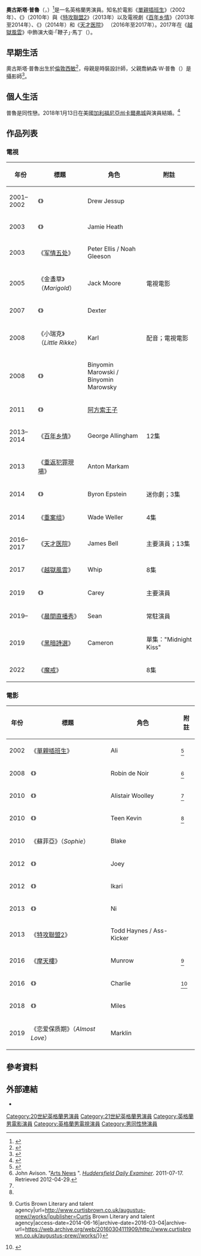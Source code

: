 {{noteTA
|G1=Movie
|G2=Tv
|G3=Show
}}
{{Infobox entertainer
| type         = 男演員
| name         = 奧古斯塔·普魯
| foreignname  = {{lang|en|Augustus Prew}}
| image        = Augustus Prew.jpg
| caption      = 奧古斯塔·普魯
| birth_name   = 
| birth_date   = {{Birth date and age|1987|09|17}}
| birth_place  = 英格蘭[[倫敦|倫敦]][[西敏|西敏]]
| occupation   = 演員
| years_active = 2001年至今
| spouse       = {{marriage|{{le|傑佛瑞·塞爾夫|Jeffery Self}}|2018}}
}}
'''奧古斯塔·普魯'''（{{lang-en|Augustus Prew}}，{{bd|1987年|9月7日}}）<ref name="Interview">{{cite web|author1=Adam Welch|title=Augustus Prew - Interview Magazine|url=http://www.interviewmagazine.com/film/augustus-prew/|publisher=Interview Magazine|access-date=2014-06-16|date=July 2010|archive-date=2020-09-28|archive-url=https://web.archive.org/web/20200928082032/https://www.interviewmagazine.com/film/augustus-prew}}</ref>是一名英格蘭男演員。知名於電影《[[單親插班生|單親插班生]]》（2002年）、《{{le|生死情緣|Charlie St. Cloud}}》（2010年）與《[[特攻聯盟2|特攻聯盟2]]》（2013年）以及電視劇《[[百年乡情|百年乡情]]》（2013年至2014年）、《{{le|克朗代克 (迷你劇)|Klondike (miniseries)|克朗代克}}》（2014年）和《[[天才医院|天才医院]]》 （2016年至2017年）。2017年在《[[越獄風雲|越獄風雲]]》{{le|越獄風雲 (第五季)|Prison Break (season 5)|第五季}}中飾演大衛·「鞭子」·馬丁（{{lang|en|David "Whip" Martin}}）。

== 早期生活 ==
奧古斯塔·普魯出生於[[倫敦|倫敦]][[西敏|西敏]]<ref>{{cite web|url=http://search.findmypast.co.uk/results/world-records/england-and-wales-births-1837-2006?firstname=augustus&lastname=%20prew|title=findmypast.co.uk|access-date=2016-05-02|archive-date=2018-01-05|archive-url=https://web.archive.org/web/20180105235212/https://search.findmypast.co.uk/results/world-records/england-and-wales-births-1837-2006?firstname=augustus&lastname=%20prew}}</ref>，母親是時裝設計師{{le|溫蒂·達格沃西|Wendy Dagworthy}}，父親喬納森·W·普魯（{{lang|en|Jonathan W. Prew}}）是攝影師<ref>{{cite book|url=https://books.google.com/books?id=neKm1X6YPY0C&q=%22Wendy%20Ann%20Dagworthy%22&pg=PA384|title=The International Who's Who 2004|first=Europa|last=Publications|date=2003-01-01|publisher=Psychology Press|via=Google Books|isbn=9781857432176|access-date=2021-10-17|archive-date=2021-10-17|archive-url=https://web.archive.org/web/20211017093201/https://books.google.com/books?id=neKm1X6YPY0C&q=%22Wendy%20Ann%20Dagworthy%22&pg=PA384}}</ref>。

== 個人生活 ==
普魯是同性戀。2018年1月13日在美國[[加利福尼亞州|加利福尼亞州]][[卡尔弗城_(加利福尼亚州)|卡爾弗城]]與演員{{le|傑佛瑞·塞爾夫|Jeffery Self}}結婚。<ref name="Lopez2018">{{cite news|last1=Lopez|first1=David|title=Actors Jeffery Self and Augustus Prew Tied the Knot!|url=https://instinctmagazine.com/post/actors-jeffery-self-and-augustus-prew-tied-knot|access-date=2018-02-21|work=Instinct|date=2018-01-15|language=en|archive-url=https://web.archive.org/web/20180220184658/http://instinctmagazine.com/post/actors-jeffery-self-and-augustus-prew-tied-knot|archive-date=2018-02-20|dead-url=yes}}</ref>

== 作品列表 ==
=== 電視 ===
{| class="wikitable sortable"
! 年份
! 標題
! 角色
! class="unsortable" | 附註
|-
| 2001–2002 || 《{{le|24Seven (英國電視劇)|24Seven (British TV series)|24Seven}}》 || Drew Jessup || 
|-
| 2003 || 《{{le|舊日火焰|The Bill}}》 || Jamie Heath || 
|-
| 2003 || 《[[军情五处_(电视剧)|军情五处]]》 || Peter Ellis / Noah Gleeson || 
|-
| 2005 || 《金盞草》（''Marigold''） || Jack Moore || 電視電影
|-
| 2007 || 《{{le|你生命中的時光 (電視劇)|The Time of Your Life (TV series)|你生命中的時光}}》 || Dexter || 
|-
| 2008 || 《小瑞克》（''Little Rikke''） || Karl || 配音；電視電影
|-
| 2008 || 《{{le|無聲的見證|Silent Witness}}》 || Binyomin Marowski / Binyomin Marowsky || 
|-
| 2011 || 《{{le|波吉亞家族 (電視劇)|The Borgias (2011 TV series)|波吉亞家族}}》 || [[阿方索二世_(那不勒斯)|阿方索王子]] ||
|-
| 2013–2014 || 《[[百年乡情|百年乡情]]》 || George Allingham || 12集
|-
| 2013 || 《[[重返犯罪現場|重返犯罪現場]]》 || Anton Markam ||
|-
| 2014 || 《{{le|克朗代克 (迷你劇)|Klondike (miniseries)|克朗代克}}》 || Byron Epstein || 迷你劇；3集
|-
| 2014 || 《[[重案组_(美国电视剧)|重案组]]》 || Wade Weller || 4集
|- 
| 2016–2017 || 《[[天才医院|天才医院]]》 || James Bell || 主要演員；13集
|-
| 2017 || 《[[越獄風雲|越獄風雲]]》 || Whip || 8集
|-
| 2019 || 《{{le|命運寫手|Special (TV series)}}》 || Carey || 主要演員
|-
| 2019– || 《[[晨間直播秀|晨間直播秀]]》 || Sean || 常駐演員
|-
| 2019 || 《[[黑暗詩選|黑暗詩選]]》 || Cameron || 單集："Midnight Kiss"
|-
| 2022 || 《[[魔戒_(電視劇)|魔戒]]》 ||  || 8集
|}

=== 電影 ===
{| class="wikitable sortable"
! 年份
! 標題
! 角色
! class="unsortable" | 附註
|-
| 2002 || 《[[單親插班生|單親插班生]]》 || Ali || <ref name=liv>{{cite web|author1=Victoria Purcell|title=Interview with Augustus Prew: Coming of age|archive-url=https://web.archive.org/web/20120116234325/http://livingsouth.greatbritishlife.co.uk/article/interview-with-augustus-prew-coming-of-age-the-kid-kevin-lewis-28310/|publisher=Living South|access-date=2014-06-16|url=http://livingsouth.greatbritishlife.co.uk/article/interview-with-augustus-prew-coming-of-age-the-kid-kevin-lewis-28310/|archive-date=2012-01-16 |date=2011-01-07}}</ref>
|-
| 2008 || 《{{le|城堡裡的月亮公主|The Secret of Moonacre}}》 || Robin de Noir || <ref name="mo">John Avison. "[http://www.examiner.co.uk/leisure-and-entertainment/arts-news/2009/07/17/the-secret-of-moonacre-cert-u-99-mins-86081-24173045/ Arts News] {{Webarchive|url=https://archive.is/20130420195540/http://www.examiner.co.uk/leisure-and-entertainment/arts-news/2009/07/17/the-secret-of-moonacre-cert-u-99-mins-86081-24173045/ |date=2013-04-20 }}". ''[[Huddersfield_Daily_Examiner|Huddersfield Daily Examiner]]''. 2011-07-17. Retrieved 2012-04-29.</ref>
|-
| 2010 || 《{{le|生死情緣|Charlie St. Cloud}}》 || Alistair Woolley || <ref name="liv"/>
|-
| 2010 || 《{{le|小孩 (2010年電影)|The Kid (2010 film)|小孩}}》 || Teen Kevin || <ref name="liv"/>
|-
| 2010 || 《蘇菲亞》（''Sophie''） || Blake || 
|-
| 2012 || 《{{le|仇恨 (2012年電影)|Hated (2012 film)|仇恨}}》 || Joey ||
|-
| 2012 || 《{{le|動物 (2012年電影)|Animals (2012 film)|動物}}》 || Ikari ||
|- 
| 2013 || 《{{le|南北之殤|Copperhead (2013 film)}}》 || Ni || 
|-
| 2013 || 《[[特攻聯盟2|特攻聯盟2]]》 || Todd Haynes / Ass-Kicker || 
|-
| 2016 || 《[[摩天樓_(2015年電影)|摩天樓]]》 || Munrow || <ref name=CBLTA>{{cite web|title=Augustus Prew {{!}} Curtis Brown Literary and talent agency|url=http://www.curtisbrown.co.uk/augustus-prew//works/|publisher=Curtis Brown Literary and talent agency|access-date=2014-06-16|archive-date=2016-03-04|archive-url=https://web.archive.org/web/20160304111909/http://www.curtisbrown.co.uk/augustus-prew//works/}}</ref>
|- 
| 2016 || 《{{le|胖胖的搞笑|Chubby Funny}}》 || Charlie || <ref name="Comics line up for Chubby Funny film">{{cite web|last1=Richardson|first1=Jay|title=Comics line up for Chubby Funny film|url=http://www.chortle.co.uk/news/2015/11/06/23532/comics_line_up_for_chubby_funny_film|website=Chortle|access-date=2017-06-28|archive-date=2021-10-20|archive-url=https://web.archive.org/web/20211020071904/https://www.chortle.co.uk/news/2015/11/06/23532/comics_line_up_for_chubby_funny_film}}</ref>
|-
| 2018 || 《{{le|瘋狂海島遊|Ibiza (film)}}》 || Miles || 
|-
| 2019 || 《恋爱保质期》（''Almost Love''） || Marklin || 
|}

== 參考資料 ==
{{Reflist|30em}}

== 外部連結 ==
* {{IMDb name|1167083}}

{{Authority control}}

{{DEFAULTSORT:Prew, Augustus}}
[[Category:20世紀英格蘭男演員|Category:20世紀英格蘭男演員]]
[[Category:21世紀英格蘭男演員|Category:21世紀英格蘭男演員]]
[[Category:英格蘭男電影演員|Category:英格蘭男電影演員]]
[[Category:英格蘭男電視演員|Category:英格蘭男電視演員]]
[[Category:男同性戀演員|Category:男同性戀演員]]